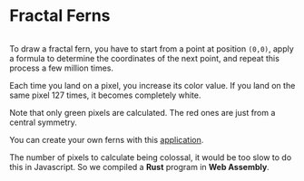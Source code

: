 
# Fractal Ferns

<Image />

To draw a fractal fern, you have to start from a point at position `(0,0)`,
apply a formula to determine the coordinates of the next point, and
repeat this process a few million times.

Each time you land on a pixel, you increase its color value.
If you land on the same pixel 127 times, it becomes completely white.

Note that only green pixels are calculated. The red ones are just from a
central symmetry.

You can create your own ferns with this [application](https://tolokoban.github.io/fern).

The number of pixels to calculate being colossal, it would be too slow to do this in Javascript.
So we compiled a **Rust** program in **Web Assembly**.
